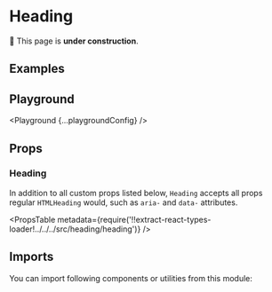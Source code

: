 



# Heading

🚧 This page is **under construction**.

## Examples

<Example title="Sizes" path="heading/sizes">
  <Sizes />
</Example>

<Example title="Inverted" path="heading/inverted" darkPreview>
  <Inverted />
</Example>

## Playground

<Playground {...playgroundConfig} />

## Props

### Heading

In addition to all custom props listed below, `Heading` accepts all props regular `HTMLHeading` would, such as `aria-` and `data-` attributes.

<PropsTable
  metadata={require('!!extract-react-types-loader!../../../src/heading/heading')}
/>

## Imports

You can import following components or utilities from this module:

<Imports module={HeadingExports} path="@datacamp/waffles/heading" />
